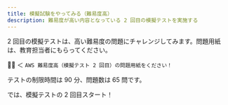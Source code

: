 ---
title: 模擬試験をやってみる（難易度高）
description: 難易度が高い内容となっている 2 回目の模擬テストを実施する
---

2 回目の模擬テストは、高い難易度の問題にチャレンジしてみます。問題用紙は、教育担当者にもらってください。

🙋‍♂ ＜ `AWS 難易度高（模擬テスト 2 回目）の問題用紙をください！`

テストの制限時間は 90 分、問題数は 65 問です。

では、模擬テストの 2 回目スタート！
